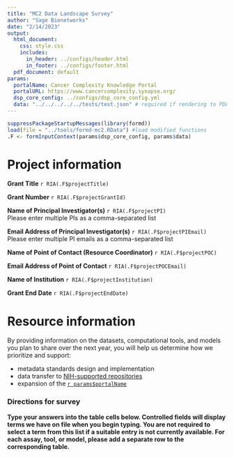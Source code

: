 ```yaml
---
title: "MC2 Data Landscape Survey"
author: "Sage Bionetworks"
date: "2/14/2023"
output:
  html_document:
    css: style.css
    includes:
      in_header: ../configs/header.html
      in_footer: ../configs/footer.html
  pdf_document: default
params:
  portalName: Cancer Complexity Knowledge Portal
  portalURL: https://www.cancercomplexity.synapse.org/
  dsp_core_config: ../configs/dsp_core_config.yml
  data: "../../../../../tests/test.json" # required if rendering to PDF
---
```


```r
suppressPackageStartupMessages(library(formd))
load(file = "../tools/formd-mc2.RData") #load modified functions
.F <- formInputContext(params$dsp_core_config, params$data)
```

# Project information

**Grant Title** `r RIA(.F$projectTitle)`

**Grant Number** `r RIA(.F$projectGrantId)`

**Name of Principal Investigator(s)** `r RIA(.F$projectPI)`  
Please enter multiple PIs as a comma-separated list

**Email Address of Principal Investigator(s)** `r RIA(.F$projectPIEmail)`  
Please enter multiple PI emails as a comma-separated list

**Name of Point of Contact (Resource Coordinator)** `r RIA(.F$projectPOC)`  

**Email Address of Point of Contact** `r RIA(.F$projectPOCEmail)`

**Name of Institution** `r RIA(.F$projectInstitution)`

**Grant End Date** `r RIA(.F$projectEndDate)`


# Resource information

By providing information on the datasets, computational tools, and models you plan to share over the next year, you will help us determine how we prioritize and support:

- metadata standards design and implementation
- data transfer to [NIH-supported repositories](https://sharing.nih.gov/data-management-and-sharing-policy/sharing-scientific-data/repositories-for-sharing-scientific-data)
- expansion of the [`r params$portalName`](`r params$portalURL`)

### Directions for survey

**Type your answers into the table cells below. Controlled fields will display terms we have on file when you begin typing. You are not required to select a term from this list if a suitable entry is not currently available. For each assay, tool, or model, please add a separate row to the corresponding table.**
